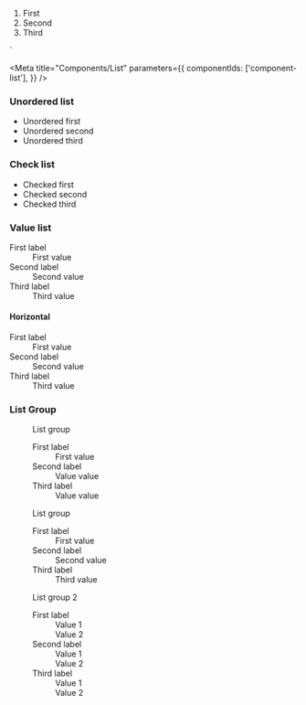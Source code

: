 
  <ol>
      <li>First</li>
      <li>Second</li>
      <li>Third</li>
  </ol>
`

<Meta
  title="Components/List"
  parameters={{
    componentIds: ['component-list'],
  }}
/>

### Unordered list

<Canvas>
  <ul>
    <li>Unordered first</li>
    <li>Unordered second</li>
    <li>Unordered third</li>
  </ul>
</Canvas>

### Check list

<Canvas>
  <ul class="check">
    <li>Checked first</li>
    <li>Checked second</li>
    <li>Checked third</li>
  </ul>
</Canvas>

### Value list

<Canvas>
  <dl class="gds-list">
    <dt>First label</dt>
    <dd>First value</dd>
    <dt>Second label</dt>
    <dd>Second value</dd>
    <dt>Third label</dt>
    <dd>Third value</dd>
  </dl>
</Canvas>

#### Horizontal

<Canvas>
  <dl class="gds-list gds-list--horizontal">
    <dt>First label</dt>
    <dd>First value</dd>
    <dt>Second label</dt>
    <dd>Second value</dd>
    <dt>Third label</dt>
    <dd>Third value</dd>
  </dl>
</Canvas>

### List Group

<Canvas>
  <figure>
    <figcaption class="table-list-caption">List group</figcaption>
    <dl>
      <div>
        <dt>First label</dt>
        <dd>First value</dd>
      </div>
      <div>
        <dt>Second label</dt>
        <dd>Value value</dd>
      </div>
      <div>
        <dt>Third label</dt>
        <dd>Value value</dd>
      </div>
    </dl>
  </figure>
</Canvas>

<Canvas>
  <div>
    <figure>
      <figcaption class="table-list-caption">List group</figcaption>
      <dl>
        <div>
          <dt>First label</dt>
          <dd>First value</dd>
        </div>
        <div>
          <dt>Second label</dt>
          <dd>Second value</dd>
        </div>
        <div>
          <dt>Third label</dt>
          <dd>Third value</dd>
        </div>
      </dl>
    </figure>
    <figure>
      <figcaption class="table-list-caption">List group 2</figcaption>
      <dl>
        <div>
          <dt>First label</dt>
          <dd>Value 1</dd>
          <dd>Value 2</dd>
        </div>
        <div>
          <dt>Second label</dt>
          <dd>Value 1</dd>
          <dd>Value 2</dd>
        </div>
        <div>
          <dt>Third label</dt>
          <dd>Value 1</dd>
          <dd>Value 2</dd>
        </div>
      </dl>
    </figure>
  </div>
</Canvas>

